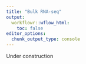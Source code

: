 ```yaml
---
title: "Bulk RNA-seq"
output:
  workflowr::wflow_html:
    toc: false
editor_options:
  chunk_output_type: console
---
```


<div class="alert alert-warning">Under construction</div>
